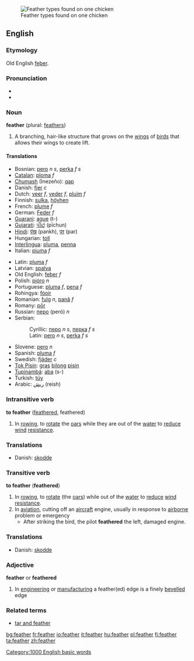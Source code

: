 [[Image:Feather--3.jpg|thumb|Feather types found on one chicken]]
==English==
{{wikipedia}}
===Etymology===
Old English [[feþer]].

=== Pronunciation ===
*{{IPA|[ˈfɛð̥ə] (RP), [ˈfɛð̥ɚ] (GA)}}
*{{audio|en-us-feather.ogg|Audio (US)}}
=== Noun ===
'''feather''' (plural: [[feathers]])
#A branching, hair-like structure that grows on the [[wing]]s of [[bird]]s that allows their wings to create lift.

====Translations====
{{top}}
*Bosnian: [[pero]] ''n s'', [[perka]] ''f s''
*[[Catalan]]: [[ploma]] ''f''
*[[Chumash]] (Inezeño): [[qap]]
*Danish: [[fjer]] ''c''
*Dutch: [[veer]] ''f'', [[veder]] ''f'', [[pluim]] ''f''
*Finnish: [[sulka]], [[höyhen]]
*French: [[plume]] ''f''
*German: [[Feder]] ''f''
*[[Guarani]]: [[ague]] (t-)
*[[Gujarati]]: [[પીછું]] (pīchun)
*[[Hindi]]: [[पंख]] (pankh), [[पर]] (par)
*Hungarian: [[toll]]
*[[Interlingua]]: [[pluma]], [[penna]]
*Italian: [[piuma]] ''f''
{{mid}}
*Latin: [[pluma]] ''f''
*Latvian: [[spalva]] {{f}}
*Old English: [[feþer]] ''f''
*Polish: [[pióro]] ''n'' 
*Portuguese: [[pluma]] ''f'', [[pena]] ''f''
*Rohingya: [[fóoir]]
*Romanian: [[fulg]] ''n'', [[pană]] ''f''
*Romany: [[pōr]]
*Russian: [[перо]] (peró) ''n''
*Serbian:
*:Cyrillic: [[перо]] ''n s'', [[перка]] ''f s''
*:Latin: [[pero]] ''n s'', [[perka]] ''f s''
*Slovene: [[pero]] ''n''
*Spanish: [[pluma]] ''f''
*Swedish: [[fjäder]] ''c''
*[[Tok Pisin]]: [[gras]] [[bilong]] [[pisin]]
*[[Tupinambá]]: [[aba]] (s-)
*Turkish: [[tüy]]
*Arabic: [[ريش]] (reish)
{{bottom}}

=== Intransitive verb ===
'''to feather''' ([[feathered]], feathered)

#In [[rowing]], to [[rotate]] the [[oar]]s while they are out of the [[water]] to [[reduce]] [[wind]] [[resistance]].

===Translations===
* Danish: [[skodde]]

=== Transitive verb ===
'''to feather'''  ('''feathered''')
#In [[rowing]], to [[rotate]] (the [[oar]]s) while out of the [[water]] to [[reduce]] [[wind]] [[resistance]].
#In [[aviation]], cutting off an [[aircraft]] engine, usually in response to [[airborne]] problem or emergency
#* After striking the bird, the pilot '''feathered''' the left, damaged engine.

===Translations===
* Danish: [[skodde]]

=== Adjective ===
'''feather''' or '''feathered'''
# In [[engineering]] or [[manufacturing]] a feather(ed) edge is a finely [[bevelled]] edge

===Related terms===
*[[tar and feather]]

{{BE-ready}}
[[Category:1000 English basic words]]

[[bg:feather]]
[[fr:feather]]
[[io:feather]]
[[it:feather]]
[[hu:feather]]
[[pl:feather]]
[[fi:feather]]
[[ta:feather]]
[[zh:feather]]